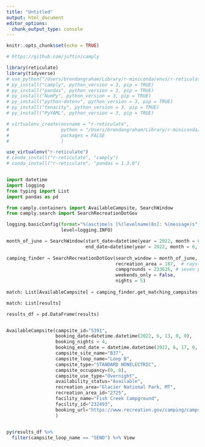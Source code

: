 ```yaml
---
title: "Untitled"
output: html_document
editor_options: 
  chunk_output_type: console
---
```


```r
knitr::opts_chunk$set(echo = TRUE)

# https://github.com/juftin/camply

library(reticulate)
library(tidyverse)
# use_python("/Users/brendangraham/Library/r-miniconda/envs/r-reticulate/bin/python3")
# py_install("camply", python_version = 3, pip = TRUE)
# py_install("pandas", python_version = 3, pip = TRUE)
# py_install("NumPy", python_version = 3, pip = TRUE)
# py_install("python-dotenv", python_version = 3, pip = TRUE)
# py_install("tenacity", python_version = 3, pip = TRUE)
# py_install("PyYAML", python_version = 3, pip = TRUE)

# virtualenv_create(envname = "r-reticulate",
#                   python = "/Users/brendangraham/Library/r-miniconda/envs/r-reticulate/bin/python3",
#                   packages = FALSE
#                   )

use_virtualenv("r-reticulate")
# conda_install("r-reticulate", "camply")
# conda_install("r-reticulate", "pandas = 1.3.0")



```

```python

import datetime
import logging
from typing import List
import pandas as pd

from camply.containers import AvailableCampsite, SearchWindow
from camply.search import SearchRecreationDotGov

logging.basicConfig(format="%(asctime)s [%(levelname)8s]: %(message)s",
                    level=logging.INFO)

month_of_june = SearchWindow(start_date=datetime(year = 2022, month = 6, day = 1),
                             end_date=datetime(year = 2022, month = 6, day = 30))
                             
camping_finder = SearchRecreationDotGov(search_window = month_of_june,
                                        recreation_area = 187,  # raystown lake
                                        campgrounds = 233626, # seven points
                                        weekends_only = False,
                                        nights = 5)
                                        
match: List[AvailableCampsite] = camping_finder.get_matching_campsites(log=False, verbose=True, continuous=False)

match: List[results]

results_df = pd.DataFrame(results)


AvailableCampsite(campsite_id="5391",
                  booking_date=datetime.datetime(2022, 6, 13, 0, 0),
                  booking_nights = 4,
                  booking_end_date = datetime.datetime(2022, 6, 17, 0, 0),
                  campsite_site_name="B37",
                  campsite_loop_name="Loop B",
                  campsite_type="STANDARD NONELECTRIC",
                  campsite_occupancy=(0, 8),
                  campsite_use_type="Overnight",
                  availability_status="Available",
                  recreation_area="Glacier National Park, MT",
                  recreation_area_id="2725",
                  facility_name="Fish Creek Campground",
                  facility_id="232493",
                  booking_url="https://www.recreation.gov/camping/campsites/5391"
                  )
                      

```

```r
py$results_df %>%
  filter(campsite_loop_name == "SENO") %>% View

```